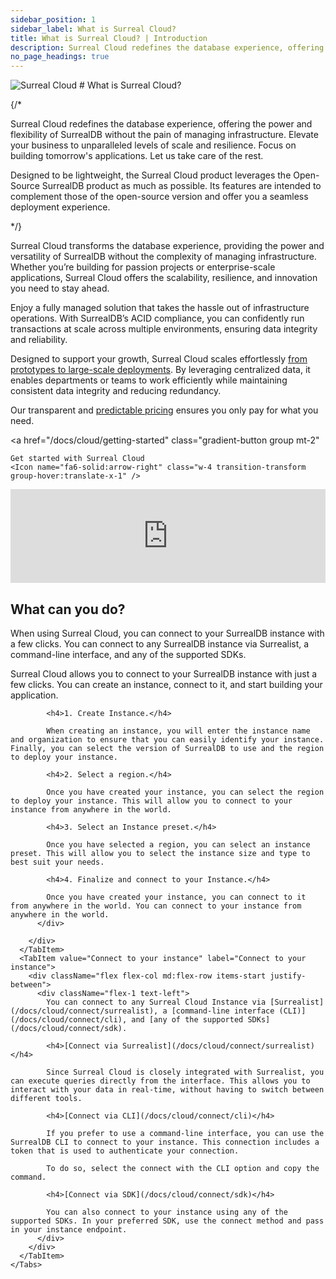 ```yaml
---
sidebar_position: 1
sidebar_label: What is Surreal Cloud?
title: What is Surreal Cloud? | Introduction
description: Surreal Cloud redefines the database experience, offering the power and flexibility of SurrealDB without the pain of managing infrastructure. Elevate your business to unparalleled levels of scale and resilience. Focus on building tomorrow's applications. Let us take care of the rest.
no_page_headings: true
---
```







<div class="flag-title">
	<Image
		alt="Surreal Cloud"
		width={42}
		src={{
			light: LightCloud,
			dark: DarkCloud,
		}}
	/>
	# What is Surreal Cloud?
</div>

{/* <p>
	Surreal Cloud redefines the database experience, offering the power and flexibility of SurrealDB without the pain of managing infrastructure. Elevate your business to unparalleled levels of scale and resilience. Focus on building tomorrow's applications. Let us take care of the rest.
</p>

<p>
	Designed to be lightweight, the Surreal Cloud product leverages the Open-Source SurrealDB product as much as possible. Its features are intended to complement those of the open-source version and offer you a seamless deployment experience.
</p> */}

Surreal Cloud transforms the database experience, providing the power and versatility of SurrealDB without the complexity of managing infrastructure. Whether you’re building for passion projects or enterprise-scale applications, Surreal Cloud offers the scalability, resilience, and innovation you need to stay ahead.

Enjoy a fully managed solution that takes the hassle out of infrastructure operations. With SurrealDB’s ACID compliance, you can confidently run transactions at scale across multiple environments, ensuring data integrity and reliability.

Designed to support your growth, Surreal Cloud scales effortlessly [from prototypes to large-scale deployments](/docs/cloud/getting-started/create-an-instance). By leveraging centralized data, it enables departments or teams to work efficiently while maintaining consistent data integrity and reducing redundancy.

Our transparent and [predictable pricing](/pricing) ensures you only pay for what you need.

<a
	href="/docs/cloud/getting-started"
	class="gradient-button group mt-2"
>
	Get started with Surreal Cloud
	<Icon name="fa6-solid:arrow-right" class="w-4 transition-transform group-hover:translate-x-1" />
</a>


<iframe
	width="100%"
	src="https://www.youtube.com/embed/upm1lwaHmwU?si=P0fG9ppuPcindRZw"
	title="Getting Started with Surreal Cloud"
	frameborder="0"
	allow="accelerometer; autoplay; clipboard-write; encrypted-media; gyroscope; picture-in-picture; web-share"
	referrerpolicy="strict-origin-when-cross-origin"
	style={{ aspectRatio: 1.7, paddingTop: '20px' }}
	class="mt-8"
	allowfullscreen
></iframe>

## What can you do? 

When using Surreal Cloud, you can connect to your SurrealDB instance with a few clicks. You can connect to any SurrealDB instance via Surrealist, a command-line interface, and any of the supported SDKs. 


<div className="flex flex-col items-start justify-between">
  <div className="w-full">
    <Tabs groupId="What can you do">
      <TabItem value="Create an instance" label="Create an instance" default>
        <div className="flex flex-col md:flex-row items-start justify-between">
          <div className="flex-1">
            Surreal Cloud allows you to connect to your SurrealDB instance with just a few clicks. You can create an instance, connect to it, and start building your application.

            <h4>1. Create Instance.</h4>

            When creating an instance, you will enter the instance name and organization to ensure that you can easily identify your instance. Finally, you can select the version of SurrealDB to use and the region to deploy your instance.

            <h4>2. Select a region.</h4>

            Once you have created your instance, you can select the region to deploy your instance. This will allow you to connect to your instance from anywhere in the world.

            <h4>3. Select an Instance preset.</h4>

            Once you have selected a region, you can select an instance preset. This will allow you to select the instance size and type to best suit your needs.

            <h4>4. Finalize and connect to your Instance.</h4>

            Once you have created your instance, you can connect to it from anywhere in the world. You can connect to your instance from anywhere in the world.
          </div>
          
        </div>
      </TabItem>
      <TabItem value="Connect to your instance" label="Connect to your instance">
        <div className="flex flex-col md:flex-row items-start justify-between">
          <div className="flex-1 text-left">
            You can connect to any Surreal Cloud Instance via [Surrealist](/docs/cloud/connect/surrealist), a [command-line interface (CLI)](/docs/cloud/connect/cli), and [any of the supported SDKs](/docs/cloud/connect/sdk).

            <h4>[Connect via Surrealist](/docs/cloud/connect/surrealist)</h4>

            Since Surreal Cloud is closely integrated with Surrealist, you can execute queries directly from the interface. This allows you to interact with your data in real-time, without having to switch between different tools.

            <h4>[Connect via CLI](/docs/cloud/connect/cli)</h4>

            If you prefer to use a command-line interface, you can use the SurrealDB CLI to connect to your instance. This connection includes a token that is used to authenticate your connection.

            To do so, select the connect with the CLI option and copy the command.

            <h4>[Connect via SDK](/docs/cloud/connect/sdk)</h4>

            You can also connect to your instance using any of the supported SDKs. In your preferred SDK, use the connect method and pass in your instance endpoint.
          </div>
        </div>
      </TabItem>
    </Tabs>
  </div>
</div>


